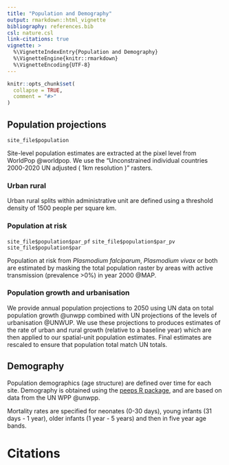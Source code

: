 ```yaml
---
title: "Population and Demography"
output: rmarkdown::html_vignette
bibliography: references.bib
csl: nature.csl
link-citations: true
vignette: >
  %\VignetteIndexEntry{Population and Demography}
  %\VignetteEngine{knitr::rmarkdown}
  %\VignetteEncoding{UTF-8}
---
```


```r
knitr::opts_chunk$set(
  collapse = TRUE,
  comment = "#>"
)
```

## Population projections

`site_file$population`

Site-level population estimates are extracted at the pixel level from 
WorldPop @worldpop. We use the "Unconstrained individual 
countries 2000-2020 UN adjusted ( 1km resolution )" rasters.

### Urban rural 

Urban rural splits within administrative unit are defined using a threshold
density of 1500 people per square km.

### Population at risk

`site_file$population$par_pf`
`site_file$population$par_pv`
`site_file$population$par`

Population at risk from _Plasmodium falciparum_, _Plasmodium vivax_ or both are
estimated by masking the total population raster by areas with active transmission 
(prevalence >0%) in year 2000 @MAP.

### Population growth and urbanisation

We provide annual population projections to 2050 using UN data on total population
growth @unwpp combined with UN projections of 
the levels of urbanisation @UNWUP.
We use these projections to produces estimates of the rate of urban and rural
growth (relative to a baseline year) which are then applied to our spatial-unit
population estimates. Final estimates are rescaled to ensure that
population total match UN totals.

## Demography

Population demographics (age structure) are defined over time for each site.
Demography is obtained using the [peeps R package](https://github.com/mrc-ide/peeps),
and are based on data from the UN WPP @unwpp.

Mortality rates are specified for neonates (0-30 days), young infants 
(31 days - 1 year), older infants (1 year - 5 years) and then in five year age 
bands.

# Citations
